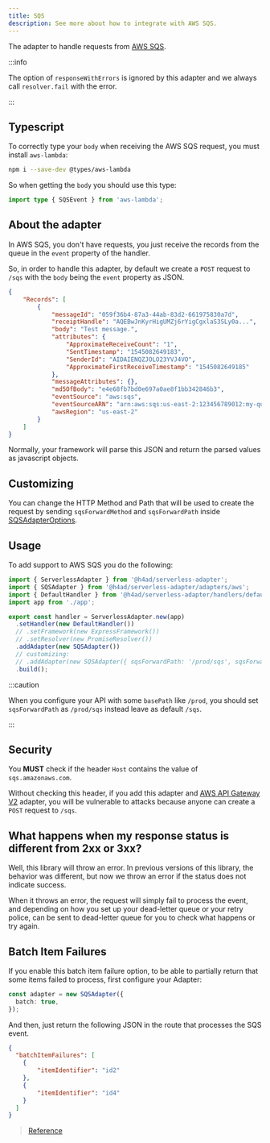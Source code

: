 ---
title: SQS
description: See more about how to integrate with AWS SQS.
---

The adapter to handle requests from [AWS SQS](https://docs.aws.amazon.com/lambda/latest/dg/with-sqs.html).

:::info

The option of `responseWithErrors` is ignored by this adapter and we always call `resolver.fail` with the error.

:::

## Typescript

To correctly type your `body` when receiving the AWS SQS request, you must install `aws-lambda`:

```bash
npm i --save-dev @types/aws-lambda
```

So when getting the `body` you should use this type:

```ts title="sqs.controller.ts"
import type { SQSEvent } from 'aws-lambda';
```

## About the adapter

In AWS SQS, you don't have requests, you just receive the records from the queue in the `event` property of the handler.

So, in order to handle this adapter, by default we create a `POST` request to `/sqs` with the `body` being the `event` property as JSON.

```json title="sqs-event-example.json"
{
    "Records": [
        {
            "messageId": "059f36b4-87a3-44ab-83d2-661975830a7d",
            "receiptHandle": "AQEBwJnKyrHigUMZj6rYigCgxlaS3SLy0a...",
            "body": "Test message.",
            "attributes": {
                "ApproximateReceiveCount": "1",
                "SentTimestamp": "1545082649183",
                "SenderId": "AIDAIENQZJOLO23YVJ4VO",
                "ApproximateFirstReceiveTimestamp": "1545082649185"
            },
            "messageAttributes": {},
            "md5OfBody": "e4e68fb7bd0e697a0ae8f1bb342846b3",
            "eventSource": "aws:sqs",
            "eventSourceARN": "arn:aws:sqs:us-east-2:123456789012:my-queue",
            "awsRegion": "us-east-2"
        }
    ]
}
```

Normally, your framework will parse this JSON and return the parsed values as javascript objects.

## Customizing

You can change the HTTP Method and Path that will be used to create the request by sending `sqsForwardMethod` and `sqsForwardPath` inside [SQSAdapterOptions](/docs/api/Adapters/AWS/SQSAdapter/SQSAdapterOptions).

## Usage

To add support to AWS SQS you do the following:

```ts title="index.ts"
import { ServerlessAdapter } from '@h4ad/serverless-adapter';
import { SQSAdapter } from '@h4ad/serverless-adapter/adapters/aws';
import { DefaultHandler } from '@h4ad/serverless-adapter/handlers/default';
import app from './app';

export const handler = ServerlessAdapter.new(app)
  .setHandler(new DefaultHandler())
  // .setFramework(new ExpressFramework())
  // .setResolver(new PromiseResolver())
  .addAdapter(new SQSAdapter())
  // customizing:
  // .addAdapter(new SQSAdapter({ sqsForwardPath: '/prod/sqs', sqsForwardMethod: 'PUT' }))
  .build();
```

:::caution

When you configure your API with some `basePath` like `/prod`, you should set `sqsForwardPath` as `/prod/sqs` instead leave as default `/sqs`.

:::

## Security

You **MUST** check if the header `Host` contains the value of `sqs.amazonaws.com`.

Without checking this header, if you add this adapter and [AWS API Gateway V2](./api-gateway-v2) adapter, you will be vulnerable to attacks
because anyone can create a `POST` request to `/sqs`.

## What happens when my response status is different from 2xx or 3xx?

Well, this library will throw an error.
In previous versions of this library, the behavior was different, but now we throw an error if the status does not indicate success.

When it throws an error, the request will simply fail to process the event, and depending on how you set up your dead-letter queue or your retry police,
can be sent to dead-letter queue for you to check what happens or try again.

## Batch Item Failures

If you enable this batch item failure option, to be able to partially return that some items failed to process, first configure your Adapter:

```ts
const adapter = new SQSAdapter({
  batch: true,
});
```

And then, just return the following JSON in the route that processes the SQS event.

```json
{
  "batchItemFailures": [
    {
        "itemIdentifier": "id2"
    },
    {
        "itemIdentifier": "id4"
    }
  ]
}
```

> [Reference](https://docs.aws.amazon.com/lambda/latest/dg/with-sqs.html#services-sqs-batchfailurereporting)

